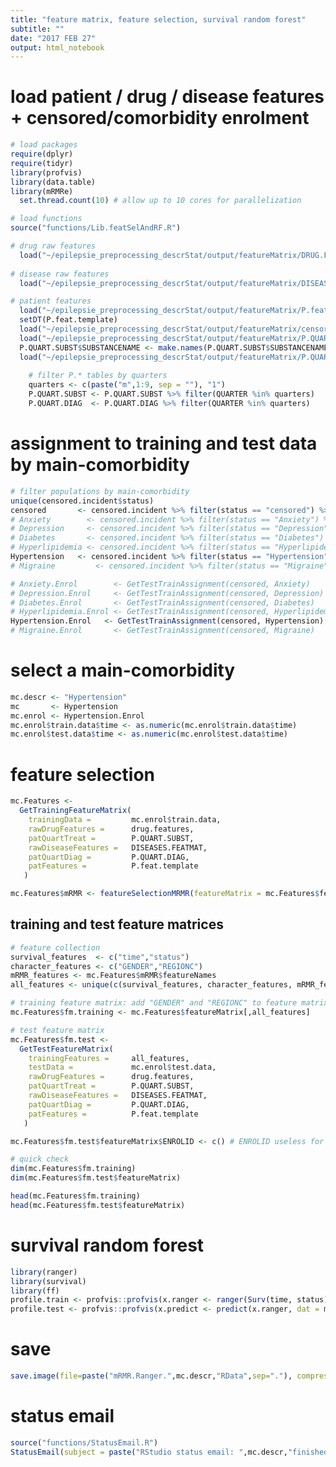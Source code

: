 ```yaml
---
title: "feature matrix, feature selection, survival random forest"
subtitle: ""
date: "2017 FEB 27"
output: html_notebook
---
```



# load patient / drug / disease features + censored/comorbidity enrolment
```r

# load packages
require(dplyr)
require(tidyr)
library(profvis)
library(data.table)
library(mRMRe)
  set.thread.count(10) # allow up to 10 cores for parallelization

# load functions
source("functions/Lib.featSelAndRF.R")

# drug raw features
  load("~/epilepsie_preprocessing_descrStat/output/featureMatrix/DRUG.FEATMAT.RData")
  
# disease raw features
  load("~/epilepsie_preprocessing_descrStat/output/featureMatrix/DISEASE.FEATMAT.RData")

# patient features
  load("~/epilepsie_preprocessing_descrStat/output/featureMatrix/P.feat.template.RData") # contains age, sex, region, status, time
  setDT(P.feat.template)
  load("~/epilepsie_preprocessing_descrStat/output/featureMatrix/censored.incident.RData") # contains assigment to censored / main-comorbidity
  load("~/epilepsie_preprocessing_descrStat/output/featureMatrix/P.QUART.SUBST.RData") # contains treatment by quarter
  P.QUART.SUBST$SUBSTANCENAME <- make.names(P.QUART.SUBST$SUBSTANCENAME)
  load("~/epilepsie_preprocessing_descrStat/output/featureMatrix/P.QUART.DIAG.RData") # contains diagnosis by quarter
  
    # filter P.* tables by quarters
    quarters <- c(paste("m",1:9, sep = ""), "1")
    P.QUART.SUBST <- P.QUART.SUBST %>% filter(QUARTER %in% quarters)
    P.QUART.DIAG  <- P.QUART.DIAG %>% filter(QUARTER %in% quarters)
```
# assignment to training and test data by main-comorbidity
```r
# filter populations by main-comorbidity
unique(censored.incident$status)
censored       <- censored.incident %>% filter(status == "censored") %>% mutate(status = 0)
# Anxiety        <- censored.incident %>% filter(status == "Anxiety") %>% mutate(status = 1)
# Depression     <- censored.incident %>% filter(status == "Depression") %>% mutate(status = 1)
# Diabetes       <- censored.incident %>% filter(status == "Diabetes") %>% mutate(status = 1)
# Hyperlipidemia <- censored.incident %>% filter(status == "Hyperlipidemia") %>% mutate(status = 1)
Hypertension   <- censored.incident %>% filter(status == "Hypertension") %>% mutate(status = 1)
# Migraine         <- censored.incident %>% filter(status == "Migraine") %>% mutate(status = 1)

# Anxiety.Enrol        <- GetTestTrainAssignment(censored, Anxiety)
# Depression.Enrol     <- GetTestTrainAssignment(censored, Depression)
# Diabetes.Enrol       <- GetTestTrainAssignment(censored, Diabetes)
# Hyperlipidemia.Enrol <- GetTestTrainAssignment(censored, Hyperlipidemia)
Hypertension.Enrol   <- GetTestTrainAssignment(censored, Hypertension)
# Migraine.Enrol       <- GetTestTrainAssignment(censored, Migraine)
```

# select a main-comorbidity
```r
mc.descr <- "Hypertension"
mc       <- Hypertension
mc.enrol <- Hypertension.Enrol
mc.enrol$train.data$time <- as.numeric(mc.enrol$train.data$time)
mc.enrol$test.data$time <- as.numeric(mc.enrol$test.data$time)
```


# feature selection
```r
mc.Features <- 
  GetTrainingFeatureMatrix(
    trainingData =         mc.enrol$train.data, 
    rawDrugFeatures =      drug.features, 
    patQuartTreat =        P.QUART.SUBST, 
    rawDiseaseFeatures =   DISEASES.FEATMAT, 
    patQuartDiag =         P.QUART.DIAG, 
    patFeatures =          P.feat.template
   )

mc.Features$mRMR <- featureSelectionMRMR(featureMatrix = mc.Features$featureMatrix, feature_count = 500) # mRMR feature selection
```
## training and test feature matrices
```r
# feature collection
survival_features  <- c("time","status")
character_features <- c("GENDER","REGIONC")
mRMR_features <- mc.Features$mRMR$featureNames
all_features <- unique(c(survival_features, character_features, mRMR_features))

# training feature matrix: add "GENDER" and "REGIONC" to feature matrix
mc.Features$fm.training <- mc.Features$featureMatrix[,all_features]

# test feature matrix
mc.Features$fm.test <- 
  GetTestFeatureMatrix(
    trainingFeatures =     all_features,
    testData =             mc.enrol$test.data, 
    rawDrugFeatures =      drug.features, 
    patQuartTreat =        P.QUART.SUBST, 
    rawDiseaseFeatures =   DISEASES.FEATMAT, 
    patQuartDiag =         P.QUART.DIAG, 
    patFeatures =          P.feat.template
   )

mc.Features$fm.test$featureMatrix$ENROLID <- c() # ENROLID useless for ranger

# quick check
dim(mc.Features$fm.training)
dim(mc.Features$fm.test$featureMatrix)

head(mc.Features$fm.training)
head(mc.Features$fm.test$featureMatrix)
```

# survival random forest
```r
library(ranger)
library(survival)
library(ff)
profile.train <- profvis::profvis(x.ranger <- ranger(Surv(time, status) ~ ., data = mc.Features$fm.training, num.trees = 5000)) # train
profile.test <- profvis::profvis(x.predict <- predict(x.ranger, dat = mc.Features$fm.test$featureMatrix)) # predict
```

# save
```r
save.image(file=paste("mRMR.Ranger.",mc.descr,"RData",sep="."), compress = TRUE) # save
```

# status email
```r
source("functions/StatusEmail.R")
StatusEmail(subject = paste("RStudio status email: ",mc.descr,"finished"),body = "x")
```
